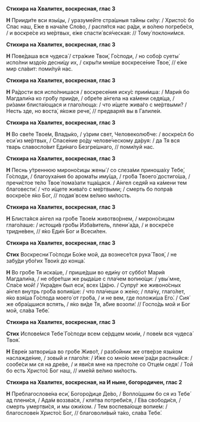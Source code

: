 **Стихира на Хвалитех, воскресная, глас 3**

**Н** Прииди́те вси язы́цы, / уразуме́йте стра́шныя та́йны си́лу: / Христо́с бо Спас наш, Е́же в нача́ле Сло́во, / распя́тся нас ра́ди, и во́лею погребе́ся, / и воскре́се из ме́ртвых, е́же спасти́ вся́ческая: // Тому́ поклони́мся.

**Стихира на Хвалитех, воскресная, глас 3**

**Н** Пове́даша вся чудеса́ / стра́жие Твои́, Го́споди, / но собо́р суеты́ испо́лни мздо́ю десни́цу их, / скры́ти мня́ше воскресе́ние Твое́, // е́же мир сла́вит: поми́луй нас.

**Стихира на Хвалитех, воскресная, глас 3**

**Н** Ра́дости вся испо́лнишася / воскресе́ния иску́с прии́мша: / Мари́я бо Магдали́на ко гро́бу прии́де, / обре́те а́нгела на ка́мени седя́ща, / ри́зами блиста́ющася и глаго́люща: / что и́щете жива́го с ме́ртвыми? / Несть зде, но воста́, я́коже рече́, // предваря́я вы в Галиле́и.

**Стихира на Хвалитех, воскресная, глас 3**

**Н** Во све́те Твое́м, Влады́ко, / у́зрим свет, Человеколю́бче: / воскре́сл бо еси́ из ме́ртвых, / Спасе́ние ро́ду челове́ческому да́руя: / да Тя вся тварь славосло́вит Еди́наго Безгре́шнаго, // поми́луй нас.

**Стихира на Хвалитех, воскресная, глас 3**

**Н** Песнь у́треннюю мироно́сицы жены́ / со слеза́ми приноша́ху Тебе́, Го́споди, / благоуха́ния бо арома́ты иму́ща, / гро́ба Твоего́ достиго́ша, / пречи́стое те́ло Твое́ пома́зати тща́щася. / А́нгел седя́й на ка́мени тем благовести́: / что и́щете жива́го с ме́ртвыми; / смерть бо попра́в воскре́се я́ко Бог, // подая́ всем ве́лию ми́лость.

**Стихира на Хвалитех, воскресная, глас 3**

**Н** Блиста́яся а́нгел на гро́бе Твое́м животво́рнем, / мироно́сицам глаго́лаше: / истощи́в гро́бы Изба́витель, плени́ а́да, / и воскре́се тридне́вен, // я́ко Еди́н Бог и Всеси́лен.

**Стихира на Хвалитех, воскресная, глас 3**

**Стих** Воскресни́ Го́споди Бо́же мой, да вознесе́тся рука́ Твоя́, / не забу́ди убо́гих Твои́х до конца́.

**Н** Во гро́бе Тя иска́ше, / прише́дши во еди́ну от суббо́т Мари́я Магдали́на, / не обре́тши же рыда́ше с пла́чем вопию́щи: / увы́ мне, Спа́се мой! / Укра́ден был еси́, всех Ца́рю. / Супру́г же живоно́сных а́нгел внутрь гро́ба вопия́ше: / что пла́чеши о же́но; / пла́чу, глаго́лет, я́ко взя́ша Го́спода моего́ от гро́ба, / и не вем, где положи́ша Его́. / Сия́ же обра́щшися вспять, / я́ко ви́де Тя, а́бие возопи́: // Госпо́дь мой и Бог мой, сла́ва Тебе́.

**Стихира на Хвалитех, воскресная, глас 3**

**Стих** Испове́мся Тебе́ Го́споди всем се́рдцем мои́м, / пове́м вся чудеса́ Твоя́.

**Н** Евре́и затвори́ша во гро́бе Живо́т, / разбо́йник же отве́рзе язы́ком наслажде́ние, / зовы́й и глаго́ля: / И́же со мно́ю мене́ ра́ди распны́йся: / сообе́си ми ся на дре́ве, / и яви́ся мне на престо́ле со Отце́м седя́: / Той бо есть Христо́с Бог наш, // име́яй ве́лию ми́лость.

**Стихира на Хвалитех, воскресная, на И ныне, богородичен, глас 2**

**Н** Преблагослове́на еси́, Богоро́дице Де́во, / Вопло́щшим бо ся из Тебе́ ад плени́ся, / Ада́м воззва́ся, / кля́тва потреби́ся, / Е́ва свободи́ся, / смерть умертви́ся, и мы ожи́хом. / Тем воспева́юще вопие́м: / благослове́н Христо́с Бог, // благоволи́вый та́ко, сла́ва Тебе́.
